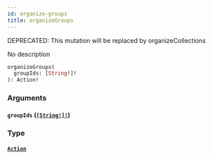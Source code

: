 ```yaml
---
id: organize-groups
title: organizeGroups
---
```


<span class="badge badge--warning">DEPRECATED: This mutation will be replaced by organizeCollections</span>

No description

```graphql
organizeGroups(
  groupIds: [String!]!
): Action!

```

### Arguments

#### `groupIds` ([`[String!]!`](/docs/graphql/scalars/string))

### Type

#### [`Action`](/docs/graphql/objects/action)
